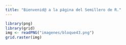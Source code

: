 ```yaml
---
title: "Bienvenid@ a la página del Semillero de R."
---
```


```r
library(png)
library(grid)
img <- readPNG("imagenes/bloque43.png")
grid.raster(img)
```

